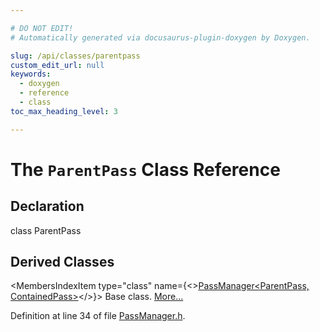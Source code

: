 ```yaml
---

# DO NOT EDIT!
# Automatically generated via docusaurus-plugin-doxygen by Doxygen.

slug: /api/classes/parentpass
custom_edit_url: null
keywords:
  - doxygen
  - reference
  - class
toc_max_heading_level: 3

---
```





# The `ParentPass` Class Reference

<DoxygenPage pluginConfig={pluginConfig}>



## Declaration

<CodeBlock>class ParentPass</CodeBlock>

## Derived Classes

<MembersIndex>

<MembersIndexItem
  type="class"
  name={<><a href="/docs/api/classes/llvm/sandboxir/passmanager">PassManager&lt;ParentPass, ContainedPass&gt;</a></>}>
Base class. <a href="/docs/api/classes/llvm/sandboxir/passmanager/#details">More...</a>
</MembersIndexItem>

</MembersIndex>


Definition at line 34 of file <a href="/docs/api/files/include/include/llvm/include/llvm/sandboxir/passmanager-h">PassManager.h</a>.

</DoxygenPage>
